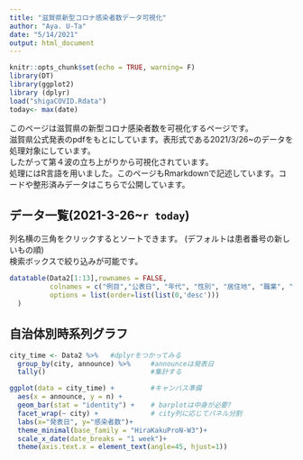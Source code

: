```yaml
---
title: "滋賀県新型コロナ感染者数データ可視化"
author: "Aya. U-Ta"
date: "5/14/2021"
output: html_document
---
```


```r
knitr::opts_chunk$set(echo = TRUE, warning= F)
library(DT)
library(ggplot2)
library (dplyr)
load("shigaCOVID.Rdata")
today<- max(date)
```

このページは滋賀県の新型コロナ感染者数を可視化するページです。  
滋賀県公式発表のpdfをもとにしています。表形式である2021/3/26~のデータを処理対象にしています。  
したがって第４波の立ち上がりから可視化されています。  
処理にはR言語を用いました。このページもRmarkdownで記述しています。コードや整形済みデータはこちらで公開しています。


## データ一覧(2021-3-26~`r today`)
列名横の三角をクリックするとソートできます。 (デフォルトは患者番号の新しいもの順)   
検索ボックスで絞り込みが可能です。
```r
datatable(Data2[1:13],rownames = FALSE,
          colnames = c("例目","公表日", "年代", "性別", "居住地", "職業", "発症日", "医療機関受診日", "陽性確定日", "推定感染経路", "陽性患者接触歴", "クラスター","調査対象"),
          options = list(order=list(list(0,'desc')))
  )
```


## 自治体別時系列グラフ
```r
city_time <- Data2 %>%   #dplyrをつかってみる
  group_by(city, announce) %>%     #announceは発表日
  tally()                          #集計する

ggplot(data = city_time) +         #キャンバス準備
  aes(x = announce, y = n) +       
  geom_bar(stat = "identity") +    # barplotは中身が必要?
  facet_wrap(~ city) +             # city列に応じてパネル分割
  labs(x="発表日", y="感染者数")+
  theme_minimal(base_family = "HiraKakuProN-W3")+
  scale_x_date(date_breaks = "1 week")+
  theme(axis.text.x = element_text(angle=45, hjust=1))
```


